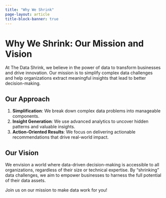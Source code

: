 ```yaml
---
title: "Why We Shrink"
page-layout: article
title-block-banner: true
---
```


# Why We Shrink: Our Mission and Vision

At The Data Shrink, we believe in the power of data to transform businesses and drive innovation. Our mission is to simplify complex data challenges and help organizations extract meaningful insights that lead to better decision-making.

## Our Approach

1. **Simplification**: We break down complex data problems into manageable components.
2. **Insight Generation**: We use advanced analytics to uncover hidden patterns and valuable insights.
3. **Action-Oriented Results**: We focus on delivering actionable recommendations that drive real-world impact.

## Our Vision

We envision a world where data-driven decision-making is accessible to all organizations, regardless of their size or technical expertise. By "shrinking" data challenges, we aim to empower businesses to harness the full potential of their data assets.

Join us on our mission to make data work for you!

